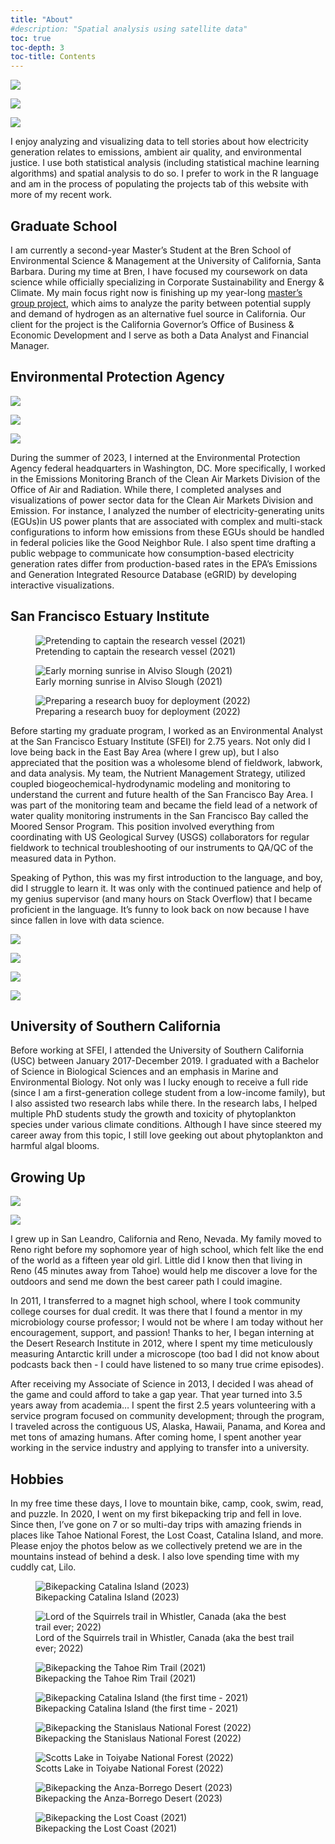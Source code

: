 ```yaml
---
title: "About"
#description: "Spatial analysis using satellite data"
toc: true
toc-depth: 3
toc-title: Contents
---
```

<meta http-equiv='cache-control' content='no-cache'> 
<meta http-equiv='expires' content='0'> 
<meta http-equiv='pragma' content='no-cache'>
::: {layout-ncol="3" layout-valign="center"}
![](figures/old_figures/IMG_1946.jpeg)

![](figures/old_figures/IMG_4319 2.jpg)

![](figures/old_figures/IMG_1676.jpeg)
::: 

I enjoy analyzing and visualizing data to tell stories about how electricity generation relates to emissions, ambient air quality, and environmental justice. I use both statistical analysis (including statistical machine learning algorithms) and spatial analysis to do so. I prefer to work in the R language and am in the process of populating the projects tab of this website with more of my recent work.

## Graduate School

I am currently a second-year Master's Student at the Bren School of Environmental Science & Management at the University of California, Santa Barbara. During my time at Bren, I have focused my coursework on data science while officially specializing in Corporate Sustainability and Energy & Climate. My main focus right now is finishing up my year-long [master's group project](https://bren.ucsb.edu/projects/identifying-geographic-feasibility-californias-hydrogen-hub), which aims to analyze the parity between potential supply and demand of hydrogen as an alternative fuel source in California. Our client for the project is the California Governor's Office of Business & Economic Development and I serve as both a Data Analyst and Financial Manager.

## Environmental Protection Agency

::: {layout-ncol="3" layout-valign="center"}
![](figures/rock creek.jpeg)

![](figures/wa_monument.jpeg)

![](figures/great falls.jpeg)
::: 

During the summer of 2023, I interned at the Environmental Protection Agency federal headquarters in Washington, DC. More specifically, I worked in the Emissions Monitoring Branch of the Clean Air Markets Division of the Office of Air and Radiation. While there, I completed analyses and visualizations of power sector data for the Clean Air Markets Division and Emission. For instance, I analyzed the number of electricity-generating units (EGUs)in US power plants that are associated with complex and multi-stack configurations to inform how emissions from these EGUs should be handled in federal policies like the Good Neighbor Rule. I also spent time drafting a public webpage to communicate how consumption-based electricity generation rates differ from production-based rates in the EPA's Emissions and Generation Integrated Resource Database (eGRID) by developing interactive visualizations. 

## San Francisco Estuary Institute

::: {layout-ncol="3" layout-valign="center"}
![Pretending to captain the research vessel (2021)](figures/sfei_1.jpg)

![Early morning sunrise in Alviso Slough (2021)](figures/old_figures/IMG_5384.jpeg)

![Preparing a research buoy for deployment (2022)](figures/sfei_3.jpg)
::: 

Before starting my graduate program, I worked as an Environmental Analyst at the San Francisco Estuary Institute (SFEI) for 2.75 years. Not only did I love being back in the East Bay Area (where I grew up), but I also appreciated that the position was a wholesome blend of fieldwork, labwork, and data analysis. My team, the Nutrient Management Strategy, utilized coupled biogeochemical-hydrodynamic modeling and monitoring to understand the current and future health of the San Francisco Bay Area. I was part of the monitoring team and became the field lead of a network of water quality monitoring instruments in the San Francisco Bay called the Moored Sensor Program. This position involved everything from coordinating with US Geological Survey (USGS) collaborators for regular fieldwork to technical troubleshooting of our instruments to QA/QC of the measured data in Python. 

Speaking of Python, this was my first introduction to the language, and boy, did I struggle to learn it. It was only with the continued patience and help of my genius supervisor (and many hours on Stack Overflow) that I became proficient in the language. It's funny to look back on now because I have since fallen in love with data science.

::: {layout-ncol="2" layout-valign="center"}
![](figures/old_figures/IMG_3186.jpeg)

![](figures/old_figures/IMG_0198.jpeg)

![](figures/old_figures/IMG_5402.jpeg)

![](figures/old_figures/IMG_5814.jpeg)
::: 


## University of Southern California

Before working at SFEI, I attended the University of Southern California (USC) between January 2017-December 2019. I graduated with a Bachelor of Science in Biological Sciences and an emphasis in Marine and Environmental Biology. Not only was I lucky enough to receive a full ride (since I am a first-generation college student from a low-income family), but I also assisted two research labs while there. In the research labs, I helped multiple PhD students study the growth and toxicity of phytoplankton species under various climate conditions. Although I have since steered my career away from this topic, I still love geeking out about phytoplankton and harmful algal blooms. 


## Growing Up

::: {layout-ncol="2" layout-valign="center"}
![](figures/old_figures/IMG_4279 2.jpg)

![](figures/old_figures/IMG_4282 2.jpg)
::: 


I grew up in San Leandro, California and Reno, Nevada. My family moved to Reno right before my sophomore year of high school, which felt like the end of the world as a fifteen year old girl. Little did I know then that living in Reno (45 minutes away from Tahoe) would help me discover a love for the outdoors and send me down the best career path I could imagine. 

In 2011, I transferred to a magnet high school, where I took community college courses for dual credit. It was there that I found a mentor in my microbiology course professor; I would not be where I am today without her encouragement, support, and passion! Thanks to her, I began interning at the Desert Research Institute in 2012, where I spent my time meticulously measuring Antarctic krill under a microscope (too bad I did not know about podcasts back then - I could have listened to so many true crime episodes). 

After receiving my Associate of Science in 2013, I decided I was ahead of the game and could afford to take a gap year. That year turned into 3.5 years away from academia... I spent the first 2.5 years volunteering with a service program focused on community development; through the program, I traveled across the contiguous US, Alaska, Hawaii, Panama, and Korea and met tons of amazing humans. After coming home, I spent another year working in the service industry and applying to transfer into a university. 

## Hobbies

In my free time these days, I love to mountain bike, camp, cook, swim, read, and puzzle. In 2020, I went on my first bikepacking trip and fell in love. Since then, I've gone on 7 or so multi-day trips with amazing friends in places like Tahoe National Forest, the Lost Coast, Catalina Island, and more. Please enjoy the photos below as we collectively pretend we are in the mountains instead of behind a desk. I also love spending time with my cuddly cat, Lilo. 

::: {layout-ncol="2"}
![Bikepacking Catalina Island (2023)](figures/catalina_2023.jpg)

![Lord of the Squirrels trail in Whistler, Canada (aka the best trail ever; 2022)](figures/lord_of_the_squirrels.jpg)

![Bikepacking the Tahoe Rim Trail (2021)](figures/tahoe_rim_1.jpeg)

![Bikepacking Catalina Island (the first time - 2021)](figures/catalina_2021.jpg)


![Bikepacking the Stanislaus National Forest (2022)](figures/utica_1.jpg)

![Scotts Lake in Toiyabe National Forest (2022)](figures/scotts_lake_2.jpg)

![Bikepacking the Anza-Borrego Desert (2023)](figures/anza_borrego_1.jpg)

![Bikepacking the Lost Coast (2021)](figures/lost_coast_1.jpg)

:::





